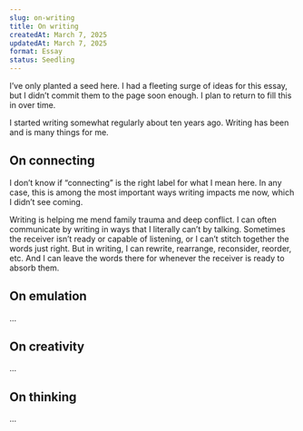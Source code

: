 ```yaml
---
slug: on-writing
title: On writing
createdAt: March 7, 2025
updatedAt: March 7, 2025
format: Essay
status: Seedling
---
```


<Callout>
  I’ve only planted a seed here. I had a fleeting surge of ideas for this essay,
  but I didn’t commit them to the page soon enough. I plan to return to fill
  this in over time.
</Callout>

I started writing somewhat regularly about ten years ago. Writing has been and is many things for me.

## On connecting

I don’t know if “connecting” is the right label for what I mean here. In any case, this is among the most important ways writing impacts me now, which I didn’t see coming.

Writing is helping me mend family trauma and deep conflict. I can often communicate by writing in ways that I literally can’t by talking. Sometimes the receiver isn’t ready or capable of listening, or I can’t stitch together the words just right. But in writing, I can rewrite, rearrange, reconsider, reorder, etc. And I can leave the words there for whenever the receiver is ready to absorb them.

## On emulation

...

## On creativity

...

## On thinking

...
